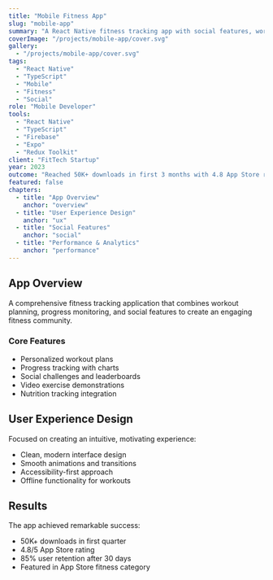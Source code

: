 ```yaml
---
title: "Mobile Fitness App"
slug: "mobile-app"
summary: "A React Native fitness tracking app with social features, workout plans, and real-time progress monitoring."
coverImage: "/projects/mobile-app/cover.svg"
gallery:
  - "/projects/mobile-app/cover.svg"
tags:
  - "React Native"
  - "TypeScript"
  - "Mobile"
  - "Fitness"
  - "Social"
role: "Mobile Developer"
tools:
  - "React Native"
  - "TypeScript"
  - "Firebase"
  - "Expo"
  - "Redux Toolkit"
client: "FitTech Startup"
year: 2023
outcome: "Reached 50K+ downloads in first 3 months with 4.8 App Store rating"
featured: false
chapters:
  - title: "App Overview"
    anchor: "overview"
  - title: "User Experience Design"
    anchor: "ux"
  - title: "Social Features"
    anchor: "social"
  - title: "Performance & Analytics"
    anchor: "performance"
---
```


## App Overview

A comprehensive fitness tracking application that combines workout planning, progress monitoring, and social features to create an engaging fitness community.

### Core Features

- Personalized workout plans
- Progress tracking with charts
- Social challenges and leaderboards
- Video exercise demonstrations
- Nutrition tracking integration

## User Experience Design

Focused on creating an intuitive, motivating experience:

- Clean, modern interface design
- Smooth animations and transitions
- Accessibility-first approach
- Offline functionality for workouts

## Results

The app achieved remarkable success:
- 50K+ downloads in first quarter
- 4.8/5 App Store rating
- 85% user retention after 30 days
- Featured in App Store fitness category